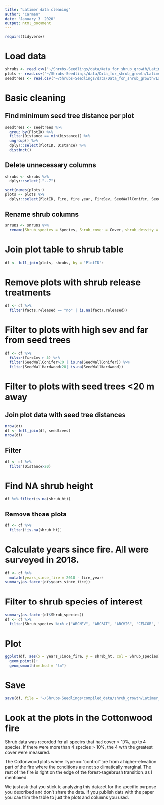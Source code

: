 ```yaml
---
title: "Latimer data cleaning"
author: "Carmen"
date: "January 3, 2020"
output: html_document
---
```


```r
require(tidyverse)
```

# Load data
```r
shrubs <- read.csv("~/Shrubs-Seedlings/data/Data_for_shrub_growth/Latimer_regen_data/shrubs.csv")
plots <- read.csv("~/Shrubs-Seedlings/data/Data_for_shrub_growth/Latimer_regen_data/plots_w_gis_data.csv")
seedtrees <- read.csv("~/Shrubs-Seedlings/data/Data_for_shrub_growth/Latimer_regen_data/seed_trees.csv")
```

# Basic cleaning

## Find minimum seed tree distance per plot
```r
seedtrees <- seedtrees %>% 
  group_by(PlotID) %>% 
  filter(Distance == min(Distance)) %>% 
  ungroup() %>% 
  dplyr::select(PlotID, Distance) %>% 
  distinct()
```

## Delete unnecessary columns
```r
shrubs <- shrubs %>% 
  dplyr::select(-"..7")
```

```r
sort(names(plots))
plots <- plots %>% 
  dplyr::select(PlotID, Fire, fire_year, FireSev, SeedWallConifer, SeedWallHardwood, SurveyDate, Notes, facts.released, facts.replanted, facts.salvage)
```

## Rename shrub columns
```r
shrubs <- shrubs %>% 
  rename(Shrub_species = Species, Shrub_cover = Cover, shrub_density = Density, shrub_ht = Height, shrub_pctdead = PctDead)
```

# Join plot table to shrub table
```r
df <- full_join(plots, shrubs, by = "PlotID")
```

# Remove plots with shrub release treatments
```r
df <- df %>% 
  filter(facts.released == "no" | is.na(facts.released))
```

# Filter to plots with high sev and far from seed trees
```r
df <- df %>% 
  filter(FireSev > 3) %>% 
  filter(SeedWallConifer>20 | is.na(SeedWallConifer)) %>% 
  filter(SeedWallHardwood>20| is.na(SeedWallHardwood))
```

# Filter to plots with seed trees <20 m away

## Join plot data with seed tree distances
```r
nrow(df)
df <- left_join(df, seedtrees)
nrow(df)
```

## Filter
```r
df <- df %>% 
  filter(Distance>20)
```

# Find NA shrub height 
```r
df %>% filter(is.na(shrub_ht))
```

## Remove those plots
```r
df <- df %>% 
  filter(!is.na(shrub_ht))
```

# Calculate years since fire. All were surveyed in 2018.
```r
df <- df %>% 
  mutate(years_since_fire = 2018 - fire_year)
summary(as.factor(df$years_since_fire))
```

# Filter to shrub species of interest
```r
summary(as.factor(df$Shrub_species))
df <- df %>% 
  filter(Shrub_species %in% c("ARCNEV", "ARCPAT", "ARCVIS", "CEACOR", "CEAINT", "CEAPRO", "CHAFOL", "CHRSEM", "QUEVAC", "RIBCER", "SYMMOL"))
```

# Plot
```r
ggplot(df, aes(x = years_since_fire, y = shrub_ht, col = Shrub_species))+
  geom_point()+
  geom_smooth(method = "lm")
```

# Save
```r
save(df, file = "~/Shrubs-Seedlings/compiled_data/shrub_growth/Latimer_df.Rdata")
```

# Look at the plots in the Cottonwood fire 

Shrub data was recorded for all species that had cover > 10%, up to 4 species. If there were more than 4 species > 10%, the 4 with the greatest cover were measured.

The Cottonwood plots where Type == "control" are from a higher-elevation part of the fire where the conditions are not so climatically marginal. The rest of the fire is right on the edge of the forest-sagebrush transition, as I mentioned.

We just ask that you stick to analyzing this dataset for the specific purpose you described and don't share the data. If you publish data with the paper you can trim the table to just the plots and columns you used.


